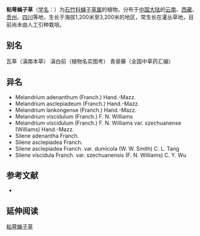 {{Speciesbox
| name = 粘萼蝇子草
| status = 
| status_system = 
| image =
| genus = Silene
| species = viscidula
| authority = Franch.
}}

'''粘萼蝇子草'''（[[学名|学名]]：{{lang|la|''Silene viscidula''}}）为[[石竹科|石竹科]][[蝇子草属|蝇子草属]]的植物。分布于[[中国大陆|中国大陆]]的[[云南|云南]]、[[西藏|西藏]]、[[贵州|贵州]]、[[四川|四川]]等地，生长于海拔1,200米至3,200米的地区，常生长在灌丛草地，目前尚未由人工引种栽培。

== 别名 ==
瓦草（滇南本草） 滇白前（植物名实图考） 青骨藤（全国中草药汇编）

== 异名 ==
* Melandrium adenanthum (Franch.) Hand.-Mazz.
* Melandrium asclepiadeum (Franch.) Hand.-Mazz.
* Melandrium lankongense (Franch.) Hand.-Mazz.
* Melandrium viscidulum (Franch.) F. N. Williams
* Melandrium viscidulum (Franch.) F. N. Williams var. szechuanense (Williams) Hand.-Mazz.
* Silene adenantha Franch.
* Silene asclepiadea Franch.
* Silene asclepiadea Franch. var. dumicola (W. W. Smith) C. L. Tang
* Silene viscidula Franch. var. szechuanensis (F. N. Williams) C. Y. Wu

== 参考文献 ==
<div class="references-small">
* {{cite web| url =http://www.bioinfo.cn/db05/KmzwSpecies.php?action=view&id=2650| title =粘萼蝇子草| work =《中国高等植物数据库全库》| publisher =中国科学院微生物研究所| author =昆明植物研究所| accessdate =2009-02-23| deadurl =yes| archiveurl =https://web.archive.org/web/20160305071046/http://www.bioinfo.cn/db05/KmzwSpecies.php?action=view&id=2650| archivedate =2016-03-05}}
</div>

== 延伸阅读 ==
{{Wikisource further reading}}

{{Taxonbar|from=Q15226144}}

[[Category:蝇子草属|粘萼蝇子草]]


{{植物小作品}}